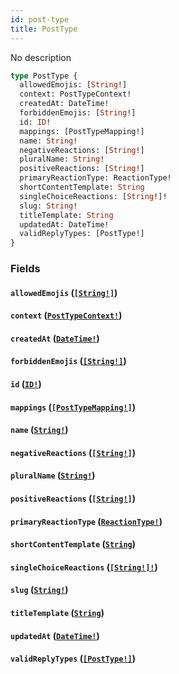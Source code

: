 ```yaml
---
id: post-type
title: PostType
---
```


No description

```graphql
type PostType {
  allowedEmojis: [String!]
  context: PostTypeContext!
  createdAt: DateTime!
  forbiddenEmojis: [String!]
  id: ID!
  mappings: [PostTypeMapping!]
  name: String!
  negativeReactions: [String!]
  pluralName: String!
  positiveReactions: [String!]
  primaryReactionType: ReactionType!
  shortContentTemplate: String
  singleChoiceReactions: [String!]!
  slug: String!
  titleTemplate: String
  updatedAt: DateTime!
  validReplyTypes: [PostType!]
}
```

### Fields

#### `allowedEmojis` ([`[String!]`](/graphql/scalars/string))

#### `context` ([`PostTypeContext!`](/graphql/enums/post-type-context))

#### `createdAt` ([`DateTime!`](/graphql/scalars/date-time))

#### `forbiddenEmojis` ([`[String!]`](/graphql/scalars/string))

#### `id` ([`ID!`](/graphql/scalars/id))

#### `mappings` ([`[PostTypeMapping!]`](/graphql/objects/post-type-mapping))

#### `name` ([`String!`](/graphql/scalars/string))

#### `negativeReactions` ([`[String!]`](/graphql/scalars/string))

#### `pluralName` ([`String!`](/graphql/scalars/string))

#### `positiveReactions` ([`[String!]`](/graphql/scalars/string))

#### `primaryReactionType` ([`ReactionType!`](/graphql/enums/reaction-type))

#### `shortContentTemplate` ([`String`](/graphql/scalars/string))

#### `singleChoiceReactions` ([`[String!]!`](/graphql/scalars/string))

#### `slug` ([`String!`](/graphql/scalars/string))

#### `titleTemplate` ([`String`](/graphql/scalars/string))

#### `updatedAt` ([`DateTime!`](/graphql/scalars/date-time))

#### `validReplyTypes` ([`[PostType!]`](/graphql/objects/post-type))
